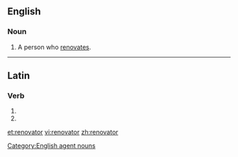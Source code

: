 ==English==

===Noun===
{{en-noun}}

# A person who [[renovate]]s.

[[Category:English agent nouns]]

----

==Latin==

===Verb===
{{la-verb-form|renovātor}}

# {{conjugation of|renovo|renovō|2|s|fut|pass|imp|lang=la}}
# {{conjugation of|renovo|renovō|3|s|fut|pass|imp|lang=la}}


[[et:renovator]]
[[vi:renovator]]
[[zh:renovator]]